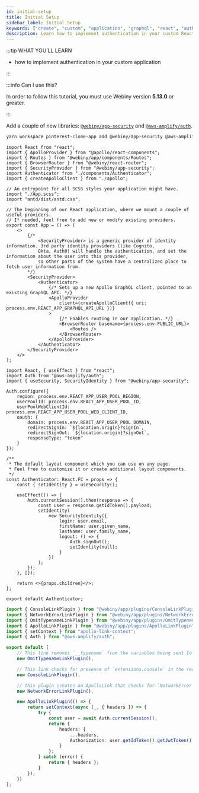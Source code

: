 ```yaml
---
id: initial-setup
title: Initial Setup
sidebar_label: Initial Setup
keywords: ["create", "custom", "application", "graphql", "react", "authentication"]
description: Learn how to implement authentication in your custom React application.
---
```



:::tip WHAT YOU’LL LEARN

- how to implement authentication in your custom application

:::

:::info Can I use this?

In order to follow this tutorial, you must use Webiny version **5.13.0** or greater.

:::

Add a couple of new libraries: [`@webiny/app-security`](https://www.npmjs.com/package/@webiny/app-security) and [`@aws-amplify/auth`](https://www.npmjs.com/package/@aws-amplify/auth).


```bash
yarn workspace pinterest-clone-app add @webiny/app-security @aws-amplify/auth
```

```tsx title="pinterest-clone/app/code/src/App.tsx" {5,6,22-23,33-34}
import React from "react";
import { ApolloProvider } from "@apollo/react-components";
import { Routes } from "@webiny/app/components/Routes";
import { BrowserRouter } from "@webiny/react-router";
import { SecurityProvider } from "@webiny/app-security";
import Authenticator from "./components/Authenticator";
import { createApolloClient } from "./apollo";

// An entrypoint for all SCSS styles your application might have.
import "./App.scss";
import "antd/dist/antd.css";

// The beginning of our React application, where we mount a couple of useful providers.
// If needed, feel free to add new or modify existing providers.
export const App = () => (
    <>
        {/*
            <SecurityProvider> is a generic provider of identity information. 3rd party identity providers (like Cognito,
            Okta, Auth0) will handle the authentication, and set the information about the user into this provider,
            so other parts of the system have a centralized place to fetch user information from.
        */}
        <SecurityProvider>
            <Authenticator>
                {/* Sets up a new Apollo GraphQL client, pointed to an existing GraphQL API. */}
                <ApolloProvider
                    client={createApolloClient({ uri: process.env.REACT_APP_GRAPHQL_API_URL })}
                >
                    {/* Enables routing in our application. */}
                    <BrowserRouter basename={process.env.PUBLIC_URL}>
                        <Routes />
                    </BrowserRouter>
                </ApolloProvider>
            </Authenticator>
        </SecurityProvider>
    </>
);
```

```tsx title="pinterest-clone/app/code/src/components/Authenticator.tsx"
import React, { useEffect } from "react";
import Auth from "@aws-amplify/auth";
import { useSecurity, SecurityIdentity } from "@webiny/app-security";

Auth.configure({
    region: process.env.REACT_APP_USER_POOL_REGION,
    userPoolId: process.env.REACT_APP_USER_POOL_ID,
    userPoolWebClientId: process.env.REACT_APP_USER_POOL_WEB_CLIENT_ID,
    oauth: {
        domain: process.env.REACT_APP_USER_POOL_DOMAIN,
        redirectSignIn: `${location.origin}?signIn`,
        redirectSignOut: `${location.origin}?signOut`,
        responseType: "token"
    }
});

/**
 * The default layout component which you can use on any page.
 * Feel free to customize it or create additional layout components.
 */
const Authenticator: React.FC = props => {
    const { setIdentity } = useSecurity();

    useEffect(() => {
        Auth.currentSession().then(response => {
            const user = response.getIdToken().payload;
            setIdentity(
                new SecurityIdentity({
                    login: user.email,
                    firstName: user.given_name,
                    lastName: user.family_name,
                    logout: () => {
                        Auth.signOut();
                        setIdentity(null);
                    }
                })
            );
        });
    }, []);

    return <>{props.children}</>;
};

export default Authenticator;
```

```ts title="pinterest-clone/app/code/src/plugins/apollo.ts" {5,6,18-32}
import { ConsoleLinkPlugin } from "@webiny/app/plugins/ConsoleLinkPlugin";
import { NetworkErrorLinkPlugin } from "@webiny/app/plugins/NetworkErrorLinkPlugin";
import { OmitTypenameLinkPlugin } from "@webiny/app/plugins/OmitTypenameLinkPlugin";
import { ApolloLinkPlugin } from "@webiny/app/plugins/ApolloLinkPlugin";
import { setContext } from "apollo-link-context";
import { Auth } from "@aws-amplify/auth";

export default [
    // This link removes `__typename` from the variables being sent to the API.
    new OmitTypenameLinkPlugin(),

    // This link checks for presence of `extensions.console` in the response and logs all items to browser console.
    new ConsoleLinkPlugin(),

    // This plugin creates an ApolloLink that checks for `NetworkError` and shows an ErrorOverlay in the browser.
    new NetworkErrorLinkPlugin(),

    new ApolloLinkPlugin(() => {
        return setContext(async (_, { headers }) => {
            try {
                const user = await Auth.currentSession();
                return {
                    headers: {
                        ...headers,
                        Authorization: user.getIdToken().getJwtToken()
                    }
                };
            } catch (error) {
                return { headers };
            }
        });
    })
];
```
